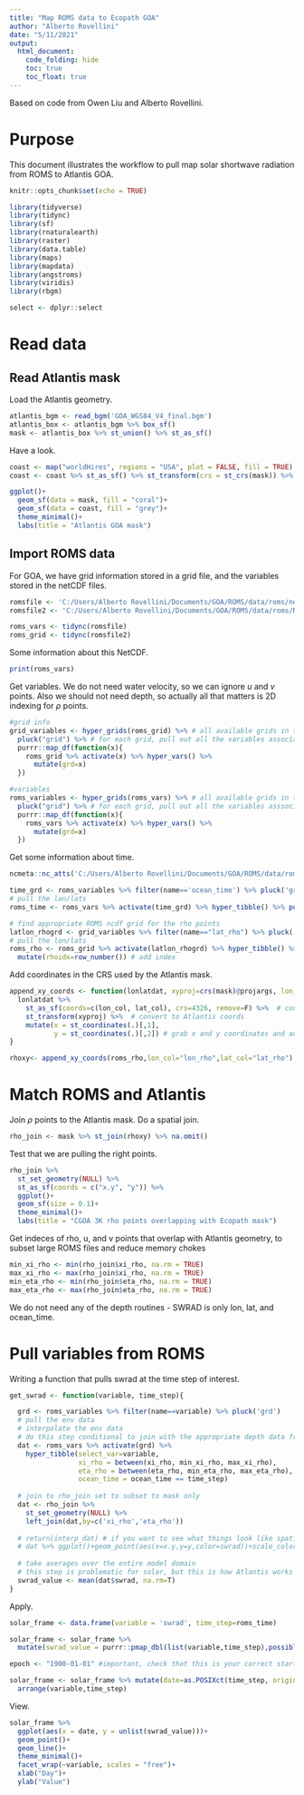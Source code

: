 ```yaml
---
title: "Map ROMS data to Ecopath GOA"
author: "Alberto Rovellini"
date: "5/11/2021"
output: 
  html_document:
    code_folding: hide
    toc: true
    toc_float: true
---
```


Based on code from Owen Liu and Alberto Rovellini.

# Purpose

This document illustrates the workflow to pull map solar shortwave radiation from ROMS to Atlantis GOA.

```r
knitr::opts_chunk$set(echo = TRUE)
```

```r
library(tidyverse)
library(tidync)
library(sf)
library(rnaturalearth)
library(raster)
library(data.table)
library(maps)
library(mapdata)
library(angstroms)
library(viridis)
library(rbgm)
```

```r
select <- dplyr::select
```

# Read data

## Read Atlantis mask

Load the Atlantis geometry.
```r
atlantis_bgm <- read_bgm('GOA_WGS84_V4_final.bgm')
atlantis_box <- atlantis_bgm %>% box_sf()
mask <- atlantis_box %>% st_union() %>% st_as_sf()
```

Have a look.
```r
coast <- map("worldHires", regions = "USA", plot = FALSE, fill = TRUE)
coast <- coast %>% st_as_sf() %>% st_transform(crs = st_crs(mask)) %>% st_crop(st_bbox(mask))

ggplot()+
  geom_sf(data = mask, fill = "coral")+
  geom_sf(data = coast, fill = "grey")+
  theme_minimal()+
  labs(title = "Atlantis GOA mask")
```

## Import ROMS data

For GOA, we have grid information stored in a grid file, and the variables stored in the netCDF files.

```r
romsfile <- 'C:/Users/Alberto Rovellini/Documents/GOA/ROMS/data/roms/nep_test/long/nep5_avg_0804.nc'
romsfile2 <- 'C:/Users/Alberto Rovellini/Documents/GOA/ROMS/data/roms/NEP_grid_5a.nc'
```

```r
roms_vars <- tidync(romsfile)
roms_grid <- tidync(romsfile2)
```

Some information about this NetCDF.
```r
print(roms_vars)
```

Get variables. We do not need water velocity, so we can ignore $u$ and $v$ points. Also we should not need depth, so actually all that matters is 2D indexing for $\rho$ points.
```r
#grid info
grid_variables <- hyper_grids(roms_grid) %>% # all available grids in the ROMS ncdf
  pluck("grid") %>% # for each grid, pull out all the variables associated with that grid and make a reference table
  purrr::map_df(function(x){
    roms_grid %>% activate(x) %>% hyper_vars() %>% 
      mutate(grd=x)
  })

#variables
roms_variables <- hyper_grids(roms_vars) %>% # all available grids in the ROMS ncdf
  pluck("grid") %>% # for each grid, pull out all the variables asssociated with that grid and make a reference table
  purrr::map_df(function(x){
    roms_vars %>% activate(x) %>% hyper_vars() %>% 
      mutate(grd=x)
  })
```

Get some information about time.
```r
ncmeta::nc_atts('C:/Users/Alberto Rovellini/Documents/GOA/ROMS/data/roms/nep_test/long/nep5_avg_0804.nc', 'ocean_time') %>% tidyr::unnest(cols = c(value))

time_grd <- roms_variables %>% filter(name=='ocean_time') %>% pluck('grd')
# pull the lon/lats
roms_time <- roms_vars %>% activate(time_grd) %>% hyper_tibble() %>% pull()
```

```r
# find appropriate ROMS ncdf grid for the rho points
latlon_rhogrd <- grid_variables %>% filter(name=="lat_rho") %>% pluck('grd')
# pull the lon/lats
roms_rho <- roms_grid %>% activate(latlon_rhogrd) %>% hyper_tibble() %>% select(lon_rho,lat_rho,xi_rho,eta_rho) %>% 
  mutate(rhoidx=row_number()) # add index
```

Add coordinates in the CRS used by the Atlantis mask.
```r
append_xy_coords <- function(lonlatdat, xyproj=crs(mask)@projargs, lon_col="lon_rho", lat_col="lat_rho"){
  lonlatdat %>% 
    st_as_sf(coords=c(lon_col, lat_col), crs=4326, remove=F) %>%  # convert to spatial object
    st_transform(xyproj) %>%  # convert to Atlantis coords
    mutate(x = st_coordinates(.)[,1],
           y = st_coordinates(.)[,2]) # grab x and y coordinates and add them as attributes
}

rhoxy<- append_xy_coords(roms_rho,lon_col="lon_rho",lat_col="lat_rho") %>% mutate(rhoidx=row_number())
```

# Match ROMS and Atlantis

Join $\rho$ points to the Atlantis mask. Do a spatial join.
```r
rho_join <- mask %>% st_join(rhoxy) %>% na.omit()
```

Test that we are pulling the right points.
```r
rho_join %>% 
  st_set_geometry(NULL) %>% 
  st_as_sf(coords = c("x.y", "y")) %>%
  ggplot()+
  geom_sf(size = 0.1)+
  theme_minimal()+
  labs(title = "CGOA 3K rho points overlapping with Ecopath mask")
```

Get indeces of rho, u, and v points that overlap with Atlantis geometry, to subset large ROMS files and reduce memory chokes
```r
min_xi_rho <- min(rho_join$xi_rho, na.rm = TRUE)
max_xi_rho <- max(rho_join$xi_rho, na.rm = TRUE)
min_eta_rho <- min(rho_join$eta_rho, na.rm = TRUE)
max_eta_rho <- max(rho_join$eta_rho, na.rm = TRUE)
```

We do not need any of the depth routines - SWRAD is only lon, lat, and ocean_time.

# Pull variables from ROMS

Writing a function that pulls swrad at the time step of interest.
```r
get_swrad <- function(variable, time_step){

  grd <- roms_variables %>% filter(name==variable) %>% pluck('grd')
  # pull the env data
  # interpolate the env data
  # do this step conditional to join with the appropriate depth data frame depending on the variable
  dat <- roms_vars %>% activate(grd) %>%
    hyper_tibble(select_var=variable, 
                 xi_rho = between(xi_rho, min_xi_rho, max_xi_rho), 
                 eta_rho = between(eta_rho, min_eta_rho, max_eta_rho),
                 ocean_time = ocean_time == time_step)
  
  # join to rho_join set to subset to mask only
  dat <- rho_join %>%
    st_set_geometry(NULL) %>%
    left_join(dat,by=c('xi_rho','eta_rho'))
  
  # return(interp_dat) # if you want to see what things look like spatially, this is a good place to return an output for visualisation
  # dat %>% ggplot()+geom_point(aes(x=x.y,y=y,color=swrad))+scale_color_viridis()+theme_bw()
  
  # take averages over the entire model domain
  # this step is problematic for solar, but this is how Atlantis works for now
  swrad_value <- mean(dat$swrad, na.rm=T)
}
```

Apply.
```r
solar_frame <- data.frame(variable = 'swrad', time_step=roms_time)

solar_frame <- solar_frame %>% 
  mutate(swrad_value = purrr::pmap_dbl(list(variable,time_step),possibly(get_swrad,NA)))

epoch <- "1900-01-01" #important, check that this is your correct start - keeping this generic as it changes a lot ROMS by ROMS

solar_frame <- solar_frame %>% mutate(date=as.POSIXct(time_step, origin = epoch, tz='UTC')) %>%
  arrange(variable,time_step)
```

View.
```r
solar_frame %>%
  ggplot(aes(x = date, y = unlist(swrad_value)))+
  geom_point()+
  geom_line()+
  theme_minimal()+
  facet_wrap(~variable, scales = "free")+
  xlab("Day")+
  ylab("Value")
```
